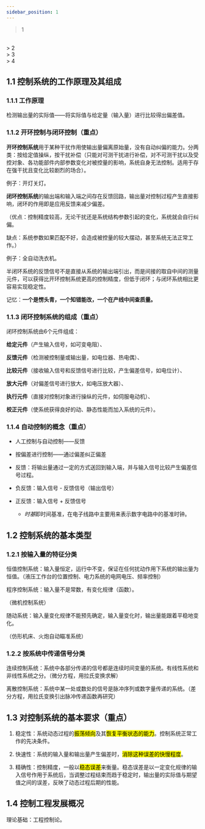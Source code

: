 ```yaml
---
sidebar_position: 1
---
```





> 1

<VideoPlayer src="//player.bilibili.com/player.html?isOutside=true&aid=811394492&bvid=BV1F34y1h7so&cid=718271514&p=1" />

<br />
> 2

<VideoPlayer src="//player.bilibili.com/player.html?isOutside=true&aid=811394492&bvid=BV1F34y1h7so&cid=718278603&p=2" />

<br />
> 3

<VideoPlayer src="//player.bilibili.com/player.html?isOutside=true&aid=811394492&bvid=BV1F34y1h7so&cid=718375558&p=3" />


<br />
> 4

<VideoPlayer src="//player.bilibili.com/player.html?isOutside=true&aid=811394492&bvid=BV1F34y1h7so&cid=718373562&p=4" />


## 1.1 控制系统的工作原理及其组成

### 1.1.1 工作原理

检测输出量的实际值——将实际值与给定量（输入量）进行比较得出偏差值。

### 1.1.2 开环控制与闭环控制（重点）

**开环控制系统**用于某种干扰作用使输出量偏离原始量，没有自动纠偏的能力。分两类：按给定值操纵，按干扰补偿（只能对可测干扰进行补偿，对不可测干扰以及受控对象、各功能部件内部参数变化对被控量的影响，系统自身无法控制。适用于存在强干扰且变化比较剧烈的场合）。

例子：开灯关灯。

**闭环控制系统**的输出端和输入端之间存在反馈回路，输出量对控制过程产生直接影响，闭环的作用即是应用反馈来减少偏差。

（优点：控制精度较高，无论干扰还是系统结构参数引起的变化，系统就会自行纠偏。

缺点：系统参数如果匹配不好，会造成被控量的较大摆动，甚至系统无法正常工作。）

例子：全自动洗衣机。

半闭环系统的反馈信号不是直接从系统的输出端引出，而是间接的取自中间的测量元件，可以获得比开环控制系统更高的控制精度，但低于闭环；与闭环系统相比更容易实现稳定性。

记忆：**一个是愣头青，一个知错能改，一个在产线中间查质量。**

### 1.1.3 闭环控制系统的组成（重点）

闭环控制系统由6个元件组成：

**给定元件**（产生输入信号，如可变电阻）、

**反馈元件**（检测被控制量或输出量，如电位器、热电偶）、

**比较元件**（接收输入信号和反馈信号进行比较，产生偏差信号，如电位计）、

**放大元件**（对偏差信号进行放大，如电压放大器）、

**执行元件**（直接对控制对象进行操纵的元件，如伺服电动机）、

**校正元件**（使系统获得良好的动、静态性能而加入系统的元件）。

### 1.1.4 自动控制的概念（重点）

- 人工控制与自动控制——反馈
  
- 按偏差进行控制——通过偏差纠正偏差
  
- 反馈：将输出量通过一定的方式送回到输入端，并与输入信号比较产生偏差信号过程。
  
- 负反馈：输入信号 - 反馈信号（输出信号）
  
- 正反馈：输入信号 + 反馈信号
  
  - *时基*即时间基准，在电子线路中主要用来表示数字电路中的基准时钟。

## 1.2 控制系统的基本类型

### 1.2.1 按输入量的特征分类

恒值控制系统：输入量恒定，运行中不变，保证在任何扰动作用下系统的输出量为恒值。（液压工作台的位置控制、电力系统的电网电压、频率控制）

程序控制系统：输入量不是常数，有变化规律（函数）。

（微机控制系统）

随动系统：输入量变化规律不能预先确定，输入量变化时，输出量能跟着平稳地变化。

（仿形机床、火炮自动瞄准系统）

### 1.2.2 按系统中传递信号分类

连续控制系统：系统中各部分传递的信号都是连续时间变量的系统。有线性系统和非线性系统之分。（微分方程，用拉氏变换求解）

离散控制系统：系统中某一处或数处的信号是脉冲序列或数字量传递的系统。（差分方程，用拉氏变换引出脉冲传递函数再研究）

## 1.3 对控制系统的基本要求（重点）

1. 稳定性：系统动态过程的<mark>振荡倾向</mark>及其<mark>恢复平衡状态的能力</mark>。控制系统正常工作的先决条件。
  
2. 快速性：系统的输入量和输出量产生偏差时，<mark>消除这种误差的快慢程度</mark>。
  
3. 精确性：控制精度，一般以<mark>稳态误差</mark>来衡量。稳态误差是以一定变化规律的输入信号作用于系统后，当调整过程结束而趋于稳定时，输出量的实际值与期望值之间的误差，反映了动态过程后期的性能。

## 1.4 控制工程发展概况

理论基础：工程控制论。